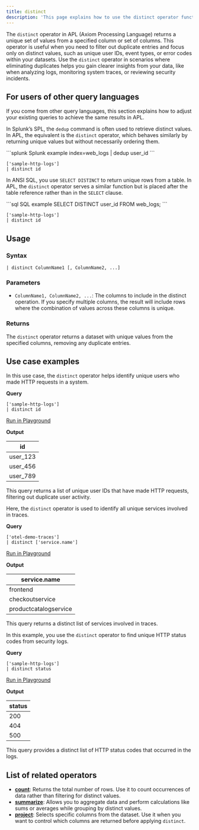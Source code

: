 ```yaml
---
title: distinct
description: 'This page explains how to use the distinct operator function in APL.'
---
```


The `distinct` operator in APL (Axiom Processing Language) returns a unique set of values from a specified column or set of columns. This operator is useful when you need to filter out duplicate entries and focus only on distinct values, such as unique user IDs, event types, or error codes within your datasets. Use the `distinct` operator in scenarios where eliminating duplicates helps you gain clearer insights from your data, like when analyzing logs, monitoring system traces, or reviewing security incidents.

## For users of other query languages

If you come from other query languages, this section explains how to adjust your existing queries to achieve the same results in APL.

<AccordionGroup>
<Accordion title="Splunk SPL users">

In Splunk’s SPL, the `dedup` command is often used to retrieve distinct values. In APL, the equivalent is the `distinct` operator, which behaves similarly by returning unique values but without necessarily ordering them.

<CodeGroup>
```splunk Splunk example
index=web_logs
| dedup user_id
```

```kusto APL equivalent
['sample-http-logs'] 
| distinct id
```
</CodeGroup>

</Accordion>
<Accordion title="ANSI SQL users">

In ANSI SQL, you use `SELECT DISTINCT` to return unique rows from a table. In APL, the `distinct` operator serves a similar function but is placed after the table reference rather than in the `SELECT` clause.

<CodeGroup>
```sql SQL example
SELECT DISTINCT user_id FROM web_logs;
```

```kusto APL equivalent
['sample-http-logs'] 
| distinct id
```
</CodeGroup>

</Accordion>
</AccordionGroup>

## Usage

### Syntax

```kusto
| distinct ColumnName1 [, ColumnName2, ...]
```

### Parameters

- `ColumnName1, ColumnName2, ...`: The columns to include in the distinct operation. If you specify multiple columns, the result will include rows where the combination of values across these columns is unique.

### Returns

The `distinct` operator returns a dataset with unique values from the specified columns, removing any duplicate entries.

## Use case examples

<Tabs>
<Tab title="Log analysis">

In this use case, the `distinct` operator helps identify unique users who made HTTP requests in a system.

**Query**

```kusto
['sample-http-logs']
| distinct id
```

[Run in Playground](https://play.axiom.co/axiom-play-qf1k/explorer?initForm=%7B%22apl%22%3A%22%5B'sample-http-logs'%5D%20%7C%20distinct%20id%22%7D)

**Output**

| id         |
|------------|
| user_123   |
| user_456   |
| user_789   |

This query returns a list of unique user IDs that have made HTTP requests, filtering out duplicate user activity.

</Tab>
<Tab title="OpenTelemetry traces">

Here, the `distinct` operator is used to identify all unique services involved in traces.

**Query**

```kusto
['otel-demo-traces']
| distinct ['service.name']
```

[Run in Playground](https://play.axiom.co/axiom-play-qf1k/explorer?initForm=%7B%22apl%22%3A%22%5B'otel-demo-traces'%5D%20%7C%20distinct%20%5B'service.name'%5D%22%7D)

**Output**

| service.name          |
|-----------------------|
| frontend              |
| checkoutservice       |
| productcatalogservice |

This query returns a distinct list of services involved in traces.

</Tab>
<Tab title="Security logs">

In this example, you use the `distinct` operator to find unique HTTP status codes from security logs.

**Query**

```kusto
['sample-http-logs']
| distinct status
```

[Run in Playground](https://play.axiom.co/axiom-play-qf1k/explorer?initForm=%7B%22apl%22%3A%22%5B'sample-http-logs'%5D%20%7C%20distinct%20status%22%7D)

**Output**

| status   |
|----------|
| 200      |
| 404      |
| 500      |

This query provides a distinct list of HTTP status codes that occurred in the logs.

</Tab>
</Tabs>

## List of related operators

- [**count**](/apl/tabular-operators/count-operator): Returns the total number of rows. Use it to count occurrences of data rather than filtering for distinct values.
- [**summarize**](/apl/tabular-operators/summarize-operator): Allows you to aggregate data and perform calculations like sums or averages while grouping by distinct values.
- [**project**](/apl/tabular-operators/project-operator): Selects specific columns from the dataset. Use it when you want to control which columns are returned before applying `distinct`.